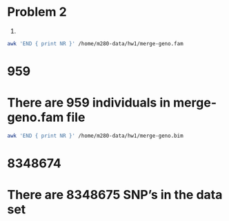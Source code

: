 # Problem 2
(1) 

```bash
awk 'END { print NR }' /home/m280-data/hw1/merge-geno.fam
```

# 959
# There are 959 individuals in merge-geno.fam file

```bash
awk 'END { print NR }' /home/m280-data/hw1/merge-geno.bim
```

# 8348674
# There are 8348675 SNP's in the data set


